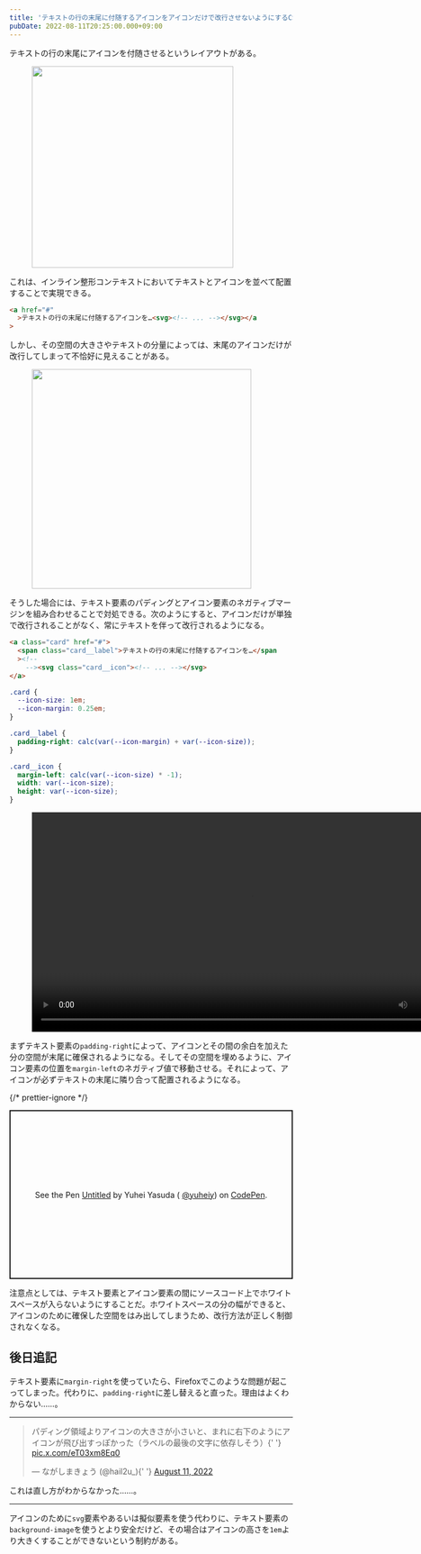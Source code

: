 ```yaml
---
title: 'テキストの行の末尾に付随するアイコンをアイコンだけで改行させないようにするCSS'
pubDate: 2022-08-11T20:25:00.000+09:00
---
```



テキストの行の末尾にアイコンを付随させるというレイアウトがある。

<figure>
  <Image
    src={import('./assets/2022-08-11-text-with-accompanying-icon/1.png')}
    alt=""
    style="width: calc(716/2/16*1rem);"
  />
</figure>

これは、インライン整形コンテキストにおいてテキストとアイコンを並べて配置することで実現できる。

```html
<a href="#"
  >テキストの行の末尾に付随するアイコンを…<svg><!-- ... --></svg></a
>
```

しかし、その空間の大きさやテキストの分量によっては、末尾のアイコンだけが改行してしまって不恰好に見えることがある。

<figure>
  <Image
    src={import('./assets/2022-08-11-text-with-accompanying-icon/2.png')}
    alt=""
    style="width: calc(780/2/16*1rem);"
  />
</figure>

そうした場合には、テキスト要素のパディングとアイコン要素のネガティブマージンを組み合わせることで対処できる。次のようにすると、アイコンだけが単独で改行されることがなく、常にテキストを伴って改行されるようになる。

```html
<a class="card" href="#">
  <span class="card__label">テキストの行の末尾に付随するアイコンを…</span
  ><!--
	--><svg class="card__icon"><!-- ... --></svg>
</a>
```

```css
.card {
  --icon-size: 1em;
  --icon-margin: 0.25em;
}

.card__label {
  padding-right: calc(var(--icon-margin) + var(--icon-size));
}

.card__icon {
  margin-left: calc(var(--icon-size) * -1);
  width: var(--icon-size);
  height: var(--icon-size);
}
```

<figure>
  <video controls playsinline style="width: calc(1560/2/16*1rem);">
    <source src={(await import('./assets/2022-08-11-text-with-accompanying-icon/3.mp4')).default} />
  </video>
</figure>

まずテキスト要素の`padding-right`によって、アイコンとその間の余白を加えた分の空間が末尾に確保されるようになる。そしてその空間を埋めるように、アイコン要素の位置を`margin-left`のネガティブ値で移動させる。それによって、アイコンが必ずテキストの末尾に隣り合って配置されるようになる。

{/* prettier-ignore */}
<p
	class="codepen"
	data-height="300"
	data-slug-hash="gOedOyN"
	data-user="yuheiy"
	style="height: 300px; box-sizing: border-box; display: flex; align-items: center; justify-content: center; border: 2px solid; margin: 1em 0; padding: 1em;"
>
	<span>See the Pen <a href="https://codepen.io/yuheiy/pen/gOedOyN">Untitled</a> by Yuhei Yasuda (
		<a href="https://codepen.io/yuheiy">@yuheiy</a>) on <a href="https://codepen.io">CodePen</a>.</span>
</p>
<script async src="https://cpwebassets.codepen.io/assets/embed/ei.js"></script>

注意点としては、テキスト要素とアイコン要素の間にソースコード上でホワイトスペースが入らないようにすることだ。ホワイトスペースの分の幅ができると、アイコンのために確保した空間をはみ出してしまうため、改行方法が正しく制御されなくなる。

## 後日追記

<Tweet id="https://x.com/SaekiTominaga/status/1557902385376563202" />

テキスト要素に`margin-right`を使っていたら、Firefoxでこのような問題が起こってしまった。代わりに、`padding-right`に差し替えると直った。理由はよくわからない……。

---

<blockquote>
  <p lang="ja" dir="ltr">
    パディング領域よりアイコンの大きさが小さいと、まれに右下のようにアイコンが飛び出すっぽかった（ラベルの最後の文字に依存しそう）{' '}
    <a href="https://t.co/eT03xm8Eq0">pic.x.com/eT03xm8Eq0</a>
  </p>
  <p>
    &mdash; ながしまきょう (@hail2u_){' '}
    <a href="https://x.com/hail2u_/status/1557858922454974464?ref_src=twsrc%5Etfw">
      August 11, 2022
    </a>
  </p>
</blockquote>

これは直し方がわからなかった……。

---

アイコンのために`svg`要素やあるいは擬似要素を使う代わりに、テキスト要素の`background-image`を使うとより安全だけど、その場合はアイコンの高さを`1em`より大きくすることができないという制約がある。
